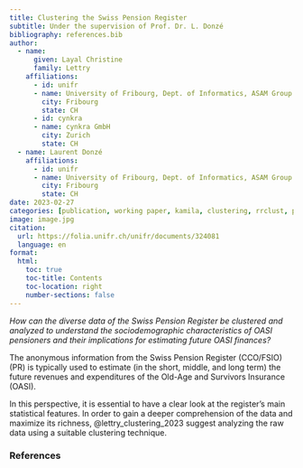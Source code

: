 ```yaml
---
title: Clustering the Swiss Pension Register
subtitle: Under the supervision of Prof. Dr. L. Donzé
bibliography: references.bib
author:
  - name:
      given: Layal Christine
      family: Lettry
    affiliations:
      - id: unifr
      - name: University of Fribourg, Dept. of Informatics, ASAM Group
        city: Fribourg
        state: CH
      - id: cynkra
      - name: cynkra GmbH
        city: Zurich
        state: CH
  - name: Laurent Donzé
    affiliations:
      - id: unifr
      - name: University of Fribourg, Dept. of Informatics, ASAM Group
        city: Fribourg
        state: CH
date: 2023-02-27
categories: [publication, working paper, kamila, clustering, rrclust, prediction strength criterion, R package, UniFr, OASI, FSIO, R]
image: image.jpg
citation: 
  url: https://folia.unifr.ch/unifr/documents/324081
  language: en
format:
  html:
    toc: true
    toc-title: Contents
    toc-location: right
    number-sections: false
---
```


*How can the diverse data of the Swiss Pension Register be clustered and analyzed to understand the sociodemographic characteristics of OASI pensioners and their implications for estimating future OASI finances?*

The anonymous information from the Swiss Pension Register (CCO/FSIO) (PR) is typically used to estimate (in the short, middle, and long term) the future revenues and expenditures of the Old-Age and Survivors Insurance (OASI).

In this perspective, it is essential to have a clear look at the register's main statistical features. In order to gain a deeper comprehension of the data and maximize its richness, @lettry_clustering_2023 suggest analyzing the raw data using a suitable clustering technique.

### References

::: {#refs}
:::
